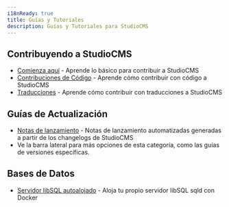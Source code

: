```yaml
---
i18nReady: true
title: Guías y Tutoriales
description: Guías y Tutoriales para StudioCMS
---
```


## Contribuyendo a StudioCMS

- [Comienza aquí](/es/guides/contributing/getting-started/) - Aprende lo básico para contribuir a StudioCMS
- [Contribuciones de Código](/es/guides/contributing/code-contributions/) - Aprende cómo contribuir con código a StudioCMS
- [Traducciones](/es/guides/contributing/translations/) - Aprende cómo contribuir con traducciones a StudioCMS

## Guías de Actualización

- [Notas de lanzamiento](/es/guides/upgrade/release-notes/) - Notas de lanzamiento automatizadas generadas a partir de los changelogs de StudioCMS
- Ve la barra lateral para más opciones de esta categoría, como las guías de versiones específicas.

## Bases de Datos

- [Servidor libSQL autoalojado](/es/guides/database/sqld-server/) - Aloja tu propio servidor libSQL sqld con Docker
